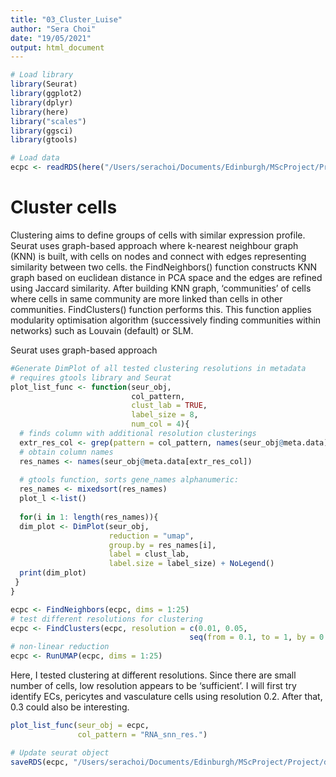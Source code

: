 ```yaml
---
title: "03_Cluster_Luise"
author: "Sera Choi"
date: "19/05/2021"
output: html_document
---
```


```r
# Load library
library(Seurat)
library(ggplot2)
library(dplyr)
library(here)
library("scales")
library(ggsci)
library(gtools)

# Load data
ecpc <- readRDS(here("/Users/serachoi/Documents/Edinburgh/MScProject/Project/data/processed/ecpc02.RDS")) 
```

# Cluster cells 

Clustering aims to define groups of cells with similar expression profile. Seurat uses graph-based approach where k-nearest neighbour graph (KNN) is built, with cells on nodes and connect with edges representing similarity between two cells. the FindNeighbors() function constructs KNN graph based on euclidean distance in PCA space and the edges are refined using Jaccard similarity. After building KNN graph, 'communities' of cells where cells in same community are more linked than cells in other communities. FindClusters() function performs this. This function applies modularity optimisation algorithm (successively finding communities within networks) such as Louvain (default) or SLM. 

Seurat uses graph-based approach 

```r
#Generate DimPlot of all tested clustering resolutions in metadata
# requires gtools library and Seurat
plot_list_func <- function(seur_obj,
                           col_pattern,
                           clust_lab = TRUE,
                           label_size = 8,
                           num_col = 4){
  # finds column with additional resolution clusterings
  extr_res_col <- grep(pattern = col_pattern, names(seur_obj@meta.data))
  # obtain column names
  res_names <- names(seur_obj@meta.data[extr_res_col])
  
  # gtools function, sorts gene_names alphanumeric:
  res_names <- mixedsort(res_names) 
  plot_l <-list()
  
  for(i in 1: length(res_names)){
  dim_plot <- DimPlot(seur_obj, 
                      reduction = "umap", 
                      group.by = res_names[i],
                      label = clust_lab,
                      label.size = label_size) + NoLegend()
  print(dim_plot)
 }
}
```

```r
ecpc <- FindNeighbors(ecpc, dims = 1:25)
# test different resolutions for clustering
ecpc <- FindClusters(ecpc, resolution = c(0.01, 0.05, 
                                        seq(from = 0.1, to = 1, by = 0.1)))
# non-linear reduction
ecpc <- RunUMAP(ecpc, dims = 1:25)
```

Here, I tested clustering at different resolutions. Since there are small number of cells, low resolution appears to be 'sufficient'. I will first try identify ECs, pericytes and vasculature cells using resolution 0.2. After that, 0.3 could also be interesting. 

```r
plot_list_func(seur_obj = ecpc,
               col_pattern = "RNA_snn_res.")
```

```r
# Update seurat object 
saveRDS(ecpc, "/Users/serachoi/Documents/Edinburgh/MScProject/Project/data/processed/ecpc03.RDS")
```


